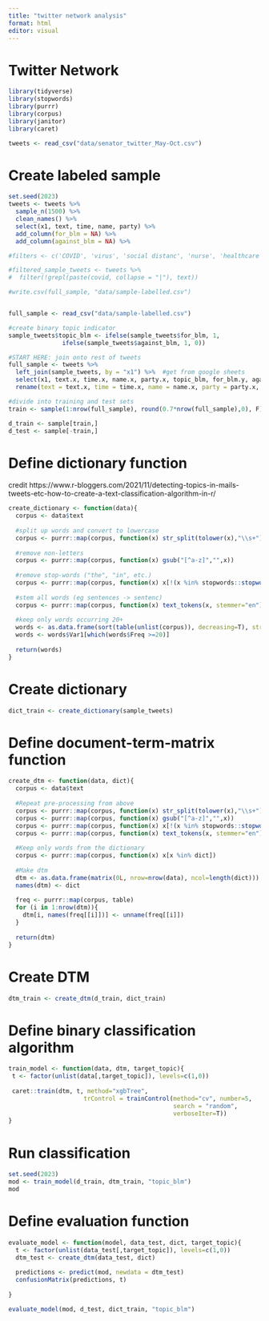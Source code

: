 ```yaml
---
title: "twitter network analysis"
format: html
editor: visual
---
```


# Twitter Network

```r
library(tidyverse)
library(stopwords)
library(purrr)
library(corpus)
library(janitor)
library(caret)

tweets <- read_csv("data/senator_twitter_May-Oct.csv")
```

# Create labeled sample
```r
set.seed(2023)
tweets <- tweets %>% 
  sample_n(1500) %>% 
  clean_names() %>% 
  select(x1, text, time, name, party) %>% 
  add_column(for_blm = NA) %>% 
  add_column(against_blm = NA) %>% 

#filters <- c('COVID', 'virus', 'social distanc', 'nurse', 'healthcare', 'hospital', 'health', 'mask', 'testing', 'unemployment', 'schools', 'PPE', 'ballot', 'vote', 'census', 'symptom')

#filtered_sample_tweets <- tweets %>% 
#  filter(!grepl(paste(covid, collapse = "|"), text))

#write.csv(full_sample, "data/sample-labelled.csv")


full_sample <- read_csv("data/sample-labelled.csv")

#create binary topic indicator
sample_tweets$topic_blm <- ifelse(sample_tweets$for_blm, 1,
               ifelse(sample_tweets$against_blm, 1, 0))

#START HERE: join onto rest of tweets
full_sample <- tweets %>% 
  left_join(sample_tweets, by = "x1") %>%  #get from google sheets
  select(x1, text.x, time.x, name.x, party.x, topic_blm, for_blm.y, against_blm.y) %>% 
  rename(text = text.x, time = time.x, name = name.x, party = party.x, for_blm = for_blm.y, against_blm = against_blm.y)

#divide into training and test sets
train <- sample(1:nrow(full_sample), round(0.7*nrow(full_sample),0), F)

d_train <- sample[train,]
d_test <- sample[-train,]
```

# Define dictionary function
credit https://www.r-bloggers.com/2021/11/detecting-topics-in-mails-tweets-etc-how-to-create-a-text-classification-algorithm-in-r/ 
```r
create_dictionary <- function(data){
  corpus <- data$text
  
  #split up words and convert to lowercase
  corpus <- purrr::map(corpus, function(x) str_split(tolower(x),"\\s+") %>% unlist) 
  
  #remove non-letters
  corpus <- purrr::map(corpus, function(x) gsub("[^a-z]","",x))
  
  #remove stop-words ("the", "in", etc.)
  corpus <- purrr::map(corpus, function(x) x[!(x %in% stopwords::stopwords("en"))])
  
  #stem all words (eg sentences -> sentenc)
  corpus <- purrr::map(corpus, function(x) text_tokens(x, stemmer="en") %>% unlist)
  
  #keep only words occurring 20+
  words <- as.data.frame(sort(table(unlist(corpus)), decreasing=T), stringsAsFactors = F)
  words <- words$Var1[which(words$Freq >=20)]
  
  return(words)  
}
```

# Create dictionary
```r
dict_train <- create_dictionary(sample_tweets)
```

# Define document-term-matrix function
```r
create_dtm <- function(data, dict){
  corpus <- data$text
  
  #Repeat pre-processing from above
  corpus <- purrr::map(corpus, function(x) str_split(tolower(x),"\\s+") %>% unlist) 
  corpus <- purrr::map(corpus, function(x) gsub("[^a-z]","",x))
  corpus <- purrr::map(corpus, function(x) x[!(x %in% stopwords::stopwords("en"))])
  corpus <- purrr::map(corpus, function(x) text_tokens(x, stemmer="en") %>% unlist)
  
  #Keep only words from the dictionary
  corpus <- purrr::map(corpus, function(x) x[x %in% dict])
  
  #Make dtm
  dtm <- as.data.frame(matrix(0L, nrow=nrow(data), ncol=length(dict)))
  names(dtm) <- dict
  
  freq <- purrr::map(corpus, table)
  for (i in 1:nrow(dtm)){
    dtm[i, names(freq[[i]])] <- unname(freq[[i]])
  }
  
  return(dtm)
}
```

# Create DTM
```r
dtm_train <- create_dtm(d_train, dict_train)
```

# Define binary classification algorithm
```r
train_model <- function(data, dtm, target_topic){
 t <- factor(unlist(data[,target_topic]), levels=c(1,0))
 
 caret::train(dtm, t, method="xgbTree",
                     trControl = trainControl(method="cv", number=5, 
                                              search = "random", 
                                              verboseIter=T))
}
```

# Run classification
```r
set.seed(2023)
mod <- train_model(d_train, dtm_train, "topic_blm")
mod
```

# Define evaluation function
```r
evaluate_model <- function(model, data_test, dict, target_topic){
  t <- factor(unlist(data_test[,target_topic]), levels=c(1,0))
  dtm_test <- create_dtm(data_test, dict)
  
  predictions <- predict(mod, newdata = dtm_test)
  confusionMatrix(predictions, t)
  
}

evaluate_model(mod, d_test, dict_train, "topic_blm")
```


